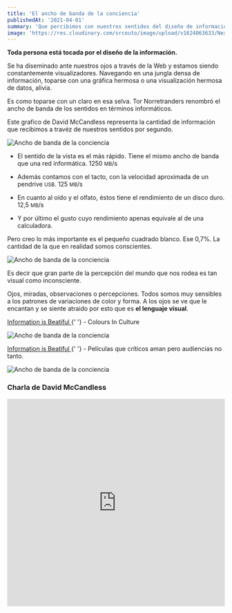 ```yaml
---
title: 'El ancho de banda de la conciencia'
publishedAt: '2021-04-01'
summary: 'Que percibimos con nuestros sentidos del diseño de información.'
image: 'https://res.cloudinary.com/srcouto/image/upload/v1624063633/Next-srcouto/el-ancho-de-banda-de-la-conciencia/banner.png'
---
```


**Toda persona está tocada por el diseño de la información.**

Se ha diseminado ante nuestros ojos a través de la Web y estamos siendo constantemente visualizadores. Navegando en una jungla densa de información, toparse con una gráfica hermosa o una visualización hermosa de datos, alivia.

Es como toparse con un claro en esa selva. Tor Norretranders renombró el ancho de banda de los sentidos en términos informáticos.

Este grafico de David McCandless representa la cantidad de información que recibimos a travéz de nuestros sentidos por segundo.

<Image
  alt="Ancho de banda de la conciencia "
  src="https://res.cloudinary.com/srcouto/image/upload/v1624063633/Next-srcouto/el-ancho-de-banda-de-la-conciencia/el-ancho-de-banda-de-la-conciencia.png"
  className="aspect-w-9 aspect-h-12"
  layout="responsive"
  width={1070}
  height={717}
  priority
/>

- El sentido de la vista es el más rápido. Tiene el mismo ancho de banda que una red informática. 1250 <small>MB</small>/s

- Además contamos con el tacto, con la velocidad aproximada de un pendrive <small>USB</small>. 125 <small>MB</small>/s

- En cuanto al oído y el olfato, éstos tiene el rendimiento de un disco duro. 12,5 <small>MB</small>/s

- Y por último el gusto cuyo rendimiento apenas equivale al de una calculadora.

Pero creo lo más importante es el pequeño cuadrado blanco. Ese 0,7%. La cantidad de la que en realidad somos conscientes.

<Image
  alt="Ancho de banda de la conciencia "
  src="https://res.cloudinary.com/srcouto/image/upload/v1624063633/Next-srcouto/el-ancho-de-banda-de-la-conciencia/ancho-conciencia.png"
  className="aspect-w-9 aspect-h-12"
  layout="responsive"
  width={1070}
  height={717}
/>

Es decir que gran parte de la percepción del mundo que nos rodea es tan visual como inconsciente.

Ojos, miradas, observaciones o percepciones. Todos somos muy sensibles a los patrones de variaciones de color y forma. A los ojos se ve que le encantan y se siente atraido por esto que es **el lenguaje visual**.

<p>
  <a
    href="https://www.informationisbeautiful.net/visualizations/colours-in-cultures/"
    className="external-link"
    target="_blank"
    rel="noopener noreferrer"
  >
    Information is Beatiful
  </a>{' '}
  - Colours In Culture
</p>

<Image
  alt="Ancho de banda de la conciencia "
  src="https://res.cloudinary.com/srcouto/image/upload/v1624063633/Next-srcouto/el-ancho-de-banda-de-la-conciencia/colours-in-culture.png"
  className="aspect-w-9 aspect-h-12"
  layout="responsive"
  width={1070}
  height={717}
/>

<p>
  <a
    href="https://www.informationisbeautiful.net/visualizations/star-wars-last-jedi-one-of-the-biggest-rotten-tomatoes-audience-vs-critics-score-splits-ever/"
    className="external-link"
    target="_blank"
    rel="noopener noreferrer"
  >
    Information is Beatiful
  </a>{' '}
  - Películas que críticos aman pero audiencias no tanto.
</p>

<Image
  alt="Ancho de banda de la conciencia"
  src="https://res.cloudinary.com/srcouto/image/upload/v1624063633/Next-srcouto/el-ancho-de-banda-de-la-conciencia/movies-audiences-not-like-but-critics-love.jpg"
  className="aspect-w-9 aspect-h-12"
  layout="responsive"
  width={1070}
  height={717}
/>

### Charla de David McCandless

<iframe
  src="https://embed.ted.com/talks/lang/es/david_mccandless_the_beauty_of_data_visualization"
  width="100%"
  height="480"
  title="Charla de David McCandless"
  className="mt-6"
  frameBorder="0"
  scrolling="no"
  allowFullScreen
></iframe>
